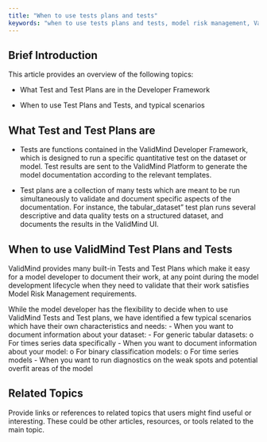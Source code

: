 ```yaml
---
title: "When to use tests plans and tests"
keywords: "when to use tests plans and tests, model risk management, ValidMind"
---
```


## Brief Introduction

This article provides an overview of the following topics: 

- What Test and Test Plans are in the Developer Framework

- When to use Test Plans and Tests, and typical scenarios

## What Test and Test Plans are

* Tests are functions contained in the ValidMind Developer Framework, which is designed to run a specific quantitative test on the dataset or model. Test results are sent to the ValidMind Platform to generate the model documentation according to the relevant templates. 

* Test plans are a collection of many tests which are meant to be run simultaneously to validate and document specific aspects of the documentation. For instance, the tabular_dataset" test plan runs several descriptive and data quality tests on a structured dataset, and documents the results in the ValidMind UI. 


## When to use ValidMind Test Plans and Tests

ValidMind provides many built-in Tests and Test Plans which make it easy for a model developer to document their work, at any point during the model development lifecycle when they need to validate that their work satisfies Model Risk Management requirements. 

While the model developer has the flexibility to decide when to use ValidMind Tests and Test plans, we have identified a few typical scenarios which have their own characteristics and needs:
  -	When you want to document information about your dataset:
    - For generic tabular datasets:
o	For times series data specifically
-	When you want to document information about your model: 
o	For binary classification models: 
o	For time series models
-	When you want to run diagnostics on the weak spots and potential overfit areas of the model 



## Related Topics

Provide links or references to related topics that users might find useful or interesting. These could be other articles, resources, or tools related to the main topic.
